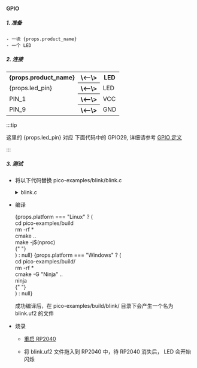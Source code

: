 
#### GPIO

##### 1. 准备

    - 一块 {props.product_name}
    - 一个 LED

##### 2. 连接

<table>
    <tr>
        <th>{props.product_name}</th>
        <th>\<--\></th>
        <th>LED</th>
    </tr>
    <tr>
        <td>{props.led_pin}</td>
        <th>\<--\></th>
        <td>LED</td>
    </tr>
    <tr>
        <td>PIN_1</td>
        <th>\<--\></th>
        <td>VCC</td>
    </tr>
    <tr>
        <td>PIN_9</td>
        <th>\<--\></th>
        <td>GND</td>
    </tr>

</table>

:::tip

这里的 {props.led_pin} 对应 下面代码中的 GPIO29, 详细请参考 <a href={props.gpio_definition}>GPIO 定义</a>

:::

##### 3. 测试

- 将以下代码替换 pico-examples/blink/blink.c

  <details>

  <summary>blink.c</summary>

      ```c

      #include "pico/stdlib.h"
      #define BLINK_PIN 29 // GPIO29

      int main() {

          gpio_init(BLINK_PIN);
          gpio_set_dir(BLINK_PIN, GPIO_OUT);

          while (true) {
              gpio_put(BLINK_PIN, 1);
              sleep_ms(250);
              gpio_put(BLINK_PIN, 0);
              sleep_ms(250);
          }
      }

      ```

  </details>

- 编译

  <div>
    {props.platform === "Linux" ? (
      <div>
        <PreView>
          cd pico-examples/build
          <br />
          rm -rf *<br />
          cmake ..
          <br />
          make -j$(nproc)
          <br />
        </PreView>{" "}
      </div>
    ) : null}
    {props.platform === "Windows" ? (
      <div>
        <PreView>
          cd pico-examples/build/
          <br />
          rm -rf *<br />
          cmake -G "Ninja" ..
          <br />
          ninja
          <br />
        </PreView>{" "}
      </div>
    ) : null}
  </div>

  成功编译后，在 pico-examples/build/blink/ 目录下会产生一个名为 blink.uf2 的文件

- 烧录

  - <a href={props.flash_url}>重启 RP2040</a>

  - 将 blink.uf2 文件拖入到 RP2040 中，待 RP2040 消失后， LED 会开始闪烁
